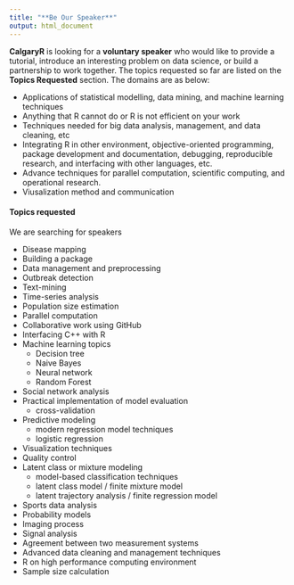 ```yaml
---
title: "**Be Our Speaker**"
output: html_document
---
```


**CalgaryR** is looking for a **voluntary speaker** who would like to provide a tutorial, introduce an interesting problem on data science, or build a partnership to work together.   The topics requested so far are listed on the **Topics Requested** section.  The domains are as below:  

* Applications of statistical modelling, data mining, and machine learning techniques
* Anything that R cannot do or R is not efficient on your work
* Techniques needed for big data analysis, management, and data cleaning, etc 
* Integrating R in other environment, objective-oriented programming, package development and documentation, debugging, reproducible research, and interfacing with other languages, etc. 
* Advance techniques for parallel computation, scientific computing, and operational research. 
* Viusalization method and communication 



#### **Topics requested**
We are searching for speakers 

+ Disease mapping 
+ Building a package 
+ Data management and preprocessing 
+ Outbreak detection 
+ Text-mining 
+ Time-series analysis 
+ Population size estimation 
+ Parallel computation 
+ Collaborative work using GitHub 
+ Interfacing C++ with R 
+ Machine learning topics 
    + Decision tree 
    + Naive Bayes 
    + Neural network 
    + Random Forest 
+ Social network analysis 
+ Practical implementation of model evaluation 
    + cross-validation 
+ Predictive modeling 
    + modern regression model techniques 
    + logistic regression 
+ Visualization techniques 
+ Quality control 
+ Latent class or mixture modeling 
    + model-based classification techniques 
    + latent class model / finite mixture model
    + latent trajectory analysis / finite regression model 
+ Sports data analysis 
+ Probability models 
+ Imaging process 
+ Signal analysis 
+ Agreement between two measurement systems 
+ Advanced data cleaning and management techniques 
+ R on high performance computing environment 
+ Sample size calculation 

